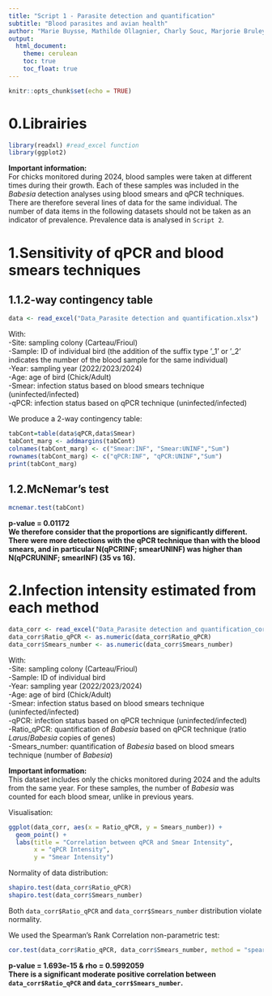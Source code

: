 ```yaml
---
title: "Script 1 - Parasite detection and quantification"
subtitle: "Blood parasites and avian health"
author: "Marie Buysse, Mathilde Ollagnier, Charly Souc, Marjorie Bruley, Thomas Blanchon, Carole Leray, Marion Vittecoq and Karen D. McCoy"
output:
  html_document:
    theme: cerulean
    toc: true
    toc_float: true
---
```


```r
knitr::opts_chunk$set(echo = TRUE)
```

# 0.Librairies
```r
library(readxl) #read_excel function
library(ggplot2)
```

**Important information:**\
For chicks monitored during 2024, blood samples were taken at different times during their growth. Each of these samples was included in the *Babesia* detection analyses using blood smears and qPCR techniques. There are therefore several lines of data for the same individual. The number of data items in the following datasets should not be taken as an indicator of prevalence. Prevalence data is analysed in `Script 2`.

# 1.Sensitivity of qPCR and blood smears techniques
## 1.1.2-way contingency table
```r
data <- read_excel("Data_Parasite detection and quantification.xlsx")
```
With:\
-Site: sampling colony (Carteau/Frioul)\
-Sample: ID of individual bird (the addition of the suffix type ‘_1’ or ‘_2’ indicates the number of the blood sample for the same individual)\
-Year: sampling year (2022/2023/2024)\
-Age: age of bird (Chick/Adult)\
-Smear: infection status based on blood smears technique (uninfected/infected)\
-qPCR: infection status based on qPCR technique (uninfected/infected)\  

We produce a 2-way contingency table:
```r
tabCont=table(data$qPCR,data$Smear)
tabCont_marg <- addmargins(tabCont)
colnames(tabCont_marg) <- c("Smear:INF", "Smear:UNINF","Sum")
rownames(tabCont_marg) <- c("qPCR:INF", "qPCR:UNINF","Sum")
print(tabCont_marg)
```

## 1.2.McNemar’s test
```r
mcnemar.test(tabCont)
```
**p-value = 0.01172**\
**We therefore consider that the proportions are significantly different. There were more detections with the qPCR technique than with the blood smears, and in particular N(qPCRINF; smearUNINF) was higher than N(qPCRUNINF; smearINF) (35 vs 16).**\  


# 2.Infection intensity estimated from each method
```r
data_corr <- read_excel("Data_Parasite detection and quantification_correlation.xlsx")
data_corr$Ratio_qPCR <- as.numeric(data_corr$Ratio_qPCR)
data_corr$Smears_number <- as.numeric(data_corr$Smears_number)
```
With:\
-Site: sampling colony (Carteau/Frioul)\
-Sample: ID of individual bird\
-Year: sampling year (2022/2023/2024)\
-Age: age of bird (Chick/Adult)\
-Smear: infection status based on blood smears technique (uninfected/infected)\
-qPCR: infection status based on qPCR technique (uninfected/infected)\
-Ratio_qPCR: quantification of *Babesia* based on qPCR technique (ratio *Larus*/*Babesia* copies of genes)\
-Smears_number: quantification of *Babesia* based on blood smears technique (number of *Babesia*)\  

**Important information:**\
This dataset includes only the chicks monitored during 2024 and the adults from the same year. For these samples, the number of *Babesia* was counted for each blood smear, unlike in previous years.\

Visualisation: 
```r
ggplot(data_corr, aes(x = Ratio_qPCR, y = Smears_number)) +
  geom_point() +
  labs(title = "Correlation between qPCR and Smear Intensity",
       x = "qPCR Intensity",
       y = "Smear Intensity")
```

Normality of data distribution: 
```r
shapiro.test(data_corr$Ratio_qPCR)
shapiro.test(data_corr$Smears_number)
```
Both `data_corr$Ratio_qPCR` and `data_corr$Smears_number` distribution violate normality.\  

We used the Spearman’s Rank Correlation non-parametric test:
```r
cor.test(data_corr$Ratio_qPCR, data_corr$Smears_number, method = "spearman")
```
**p-value = 1.693e-15 & rho = 0.5992059**\
**There is a significant moderate positive correlation between `data_corr$Ratio_qPCR` and `data_corr$Smears_number`.**